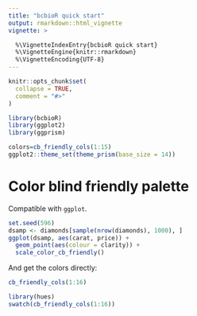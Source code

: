 ```yaml
---
title: "bcbioR quick start"
output: rmarkdown::html_vignette
vignette: >

  %\VignetteIndexEntry{bcbioR quick start}
  %\VignetteEngine{knitr::rmarkdown}
  %\VignetteEncoding{UTF-8}
---
```


```r
knitr::opts_chunk$set(
  collapse = TRUE,
  comment = "#>"
)
```

```r
library(bcbioR)
library(ggplot2)
library(ggprism)

colors=cb_friendly_cols(1:15)
ggplot2::theme_set(theme_prism(base_size = 14))
```

# Color blind friendly palette

Compatible with `ggplot`.

```r
set.seed(596)
dsamp <- diamonds[sample(nrow(diamonds), 1000), ]
ggplot(dsamp, aes(carat, price)) +
  geom_point(aes(colour = clarity)) +
  scale_color_cb_friendly()
```


And get the colors directly:

```r
cb_friendly_cols(1:16)
```
```r
library(hues)
swatch(cb_friendly_cols(1:16))
```

